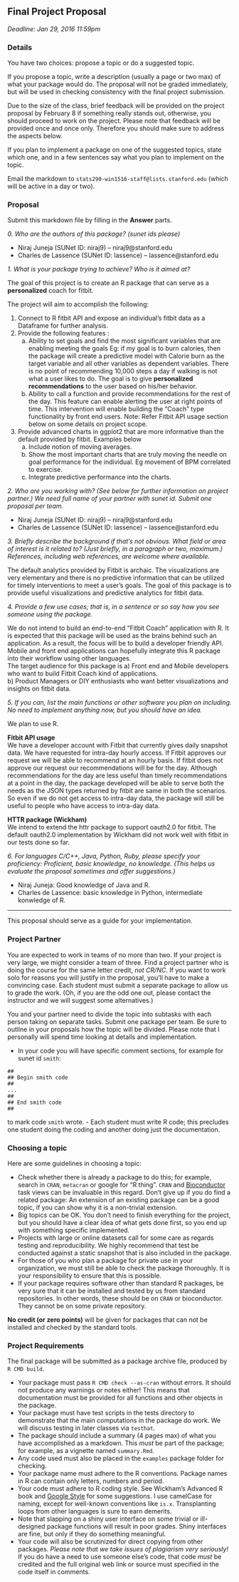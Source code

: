 ## Final Project Proposal

_Deadline: Jan 29, 2016 11:59pm_

### Details
You have two choices: propose a topic or do a suggested topic.

If you propose a topic, write a description (usually a page or two
max) of what your package would do.  The proposal will not be graded
immediately, but will be used in checking consistency with the final
project submission.

Due to the size of the class, brief feedback will be provided on the
project proposal by February 8 if something really stands out,
otherwise, you should proceed to work on the project. Please note that
feedback will be provided once and once only. Therefore you should
make sure to address the aspects below.

If you plan to implement a package on one of the suggested topics,
state which one, and in a few sentences say what you plan to implement
on the topic.

Email the markdown to `stats290-win1516-staff@lists.stanford.edu`
(which will be active in a day or two).

### Proposal

Submit this markdown file by filling in the __Answer__ parts.

*0. Who are the authors of this package? (sunet ids please)*

* Niraj Juneja (SUNet ID: niraj9) – niraj9@stanford.edu  
* Charles de Lassence (SUNet ID: lassence) – lassence@stanford.edu  

*1. What is your package trying to achieve?  Who is it aimed at?*

The goal of this project is to create an R package that can serve as a __personalized__ coach for fitbit. 

The project will aim to accomplish the following:  

1. Connect to R fitbit API and expose an individual’s fitbit data as a Dataframe for further analysis.  
2. Provide the following features :  
    a) Ability to set goals and find the most significant variables that are enabling meeting the goals Eg: if my goal is to burn calories, then the package will create a predictive model with Calorie burn as the target variable and all other variables as dependent variables.  There is no point of recommending 10,000 steps a day if walking is not what a user likes to do. The goal is to give __personalized recommendations__ to the user based on his/her behavior.  
    b) Ability to call a function and provide recommendations for the rest of the day.  This feature can enable alerting the user at right points of time. This intervention will enable building the “Coach” type functionality by front end users. Note: Refer Fitbit API usage section below on some details on project scope.   
3. Provide advanced charts in ggplot2 that are more informative than the default provided by fitbit. Examples below  
    a) Include notion of moving averages.  
    b) Show the most important charts that are truly moving the needle on goal performance for the individual. Eg movement of BPM correlated to exercise.  
    c) Integrate predictive performance into the charts. 


*2. Who are you working with? (See below for further information on project partner.) We need full name of your partner with sunet id. Submit one proposal per team.*

* Niraj Juneja (SUNet ID: niraj9) – niraj9@stanford.edu  
* Charles de Lassence (SUNet ID: lassence) – lassence@stanford.edu  

*3. Briefly describe the background if that's not obvious.  What field
   or area of interest is it related to?  (Just briefly, in a paragraph
   or two, maximum.) References, including web references, are welcome
   where available.*

The default analytics provided by Fitbit is archaic. The visualizations are very elementary and there is no predictive information that can be utilized for timely interventions to meet a user’s goals. The goal of this package is to provide useful visualizations and predictive analytics for fitbit data.

*4. Provide a few use cases; that is, in a sentence or so say how
   you see someone using the package.*

We do not intend to build an end-to-end “Fitbit Coach” application with R. It is expected that this package will be used as the brains behind such an application. As a result, the focus will be to build a developer friendly API. Mobile and front end applications can hopefully integrate this R package into their workflow using other languages.  
The target audience for this package is 
a) Front end and Mobile developers who want to build Fitbit Coach kind of applications.  
b) Product Managers or DIY enthusiasts who want better visualizations and insights on fitbit data.

*5. If you can, list the main functions or other software you plan on
   including.  No need to implement anything now, but you should have
   an idea.*

We plan to use R. 

__Fitbit API usage__  
We have a developer account with Fitbit that currently gives daily snapshot data. We have requested for intra-day hourly access. If Fitbit approves our request we will be able to recommend at an hourly basis.  If fitbit does not approve our request our recommendations will be for the day.
Although recommendations for the day are less useful than timely recommendations at a point in the day, the package developed will be able to serve both the needs as the JSON types returned by fitbit are same in both the scenarios. So even if we do not get access to intra-day data, the package will still be useful to people who have access to intra-day data.  

__HTTR package (Wickham)__  
We intend to extend the httr package to support oauth2.0 for fitbit. The default oauth2.0 implementation by Wickham did not work well with fitbit in our tests done so far.

*6. For languages C/C++, Java, Python, Ruby, please specify your
   proficiency: Proficient, basic knowledge, no knowledge.  (This
   helps us evaluate the proposal sometimes and offer suggestions.)*

* Niraj Juneja: Good knowledge of Java and R. 
* Charles de Lassence: basic knowledge in Python, intermediate konwledge of R.


--------   

This proposal should serve as a guide for your implementation.

### Project Partner

You are expected to work in teams of no more than two. If your project
is very large, we might consider a team of three. Find a project
partner who is doing the course for the same letter credit, _not
CR/NC_. If you want to work solo for reasons you will justify in the
proposal, you'll have to make a convincing case. Each student must
submit a separate package to allow us to grade the work. (Oh, if you
are the odd one out, please contact the instructor and we will suggest
some alternatives.)

You and your partner need to divide the topic into subtasks with each
person taking on separate tasks. Submit one package per team. Be sure
to outline in your proposals how the topic will be divided. Please
note that I personally will spend time looking at details and
implementation.

- In your code you will have specific comment sections, for
  example for sunet id `smith`:
```
##
## Begin smith code
##
...
##
## End smith code
##
```
to mark code `smith` wrote.
- Each student must write R code; this precludes one student doing
  the coding and another doing just the documentation.

### Choosing a topic

Here are some guidelines in choosing a topic:

- Check whether there is already a package to do this; for example,
search in `CRAN`, `metacran` or google for "R thing". `CRAN` and
[Bioconductor](http://bioconductor.org) task views can be invaluable
in this regard.  Don't give up if you do find a related package: An
extension of an existing package can be a good topic, if you can show
why it is a non-trivial extension.
- Big topics can be OK.  You don't need to finish everything for the
project, but you should have a clear idea of what gets done first, so
you end up with something specific implemented.
- Projects with large or online datasets call for some care as regards
testing and reproducibility. We highly recommend that test be
conducted against a static snapshot that is also included in the
package.
- For those of you who plan a package for private use in your
organization, we must still be able to check the package
thoroughly. It is your responsibility to ensure that this is possible.
- If your package requires software other than standard R packages, be
very sure that it can be installed and tested by us from standard
repositories. In other words, these should be on `CRAN` or
bioconductor. They cannot be on some private repository.

__No credit (or zero points)__ will be given for packages that can
not be installed and checked by the standard \texttt{R CMD} tools.

### Project Requirements

The final package will be submitted as a package archive file,
produced by `R CMD build`.

- Your package must pass `R CMD check --as-cran` without
  errors.  It should not produce any warnings or notes either! This means that
  documentation must be provided for all functions and other objects
  in the package.
- Your package must have test scripts in the tests directory to
  demonstrate that the main computations in the package do work.  We
  will discuss testing in later classes via `testhat`.
- The package should include a summary (4 pages max) of what you have
  accomplished as a markdown.  This _must_ be part of the package; for
  example, as a vignette named `summary.Rmd`.
- Any code used must also be placed in the `examples` package folder
  for checking. 
- Your package name must adhere to the R conventions. Package
  names in R can contain only letters, numbers and period.
- Your code must adhere to R coding style. See Wickham's Advanced R
  book and
  [Google Style](http://google-styleguide.googlecode.com/svn/trunk/google-r-style.html)
  for some suggestions. I use camelCase for naming, except for
  well-known conventions like `is.x`. Transplanting loops from other
  languages is sure to earn demerits.
- Note that slapping on a shiny user interface on some trivial or
  ill-designed package functions will result in poor grades. Shiny
  interfaces are fine, but only if they do something meaningful.
- Your code will also be scrutinized for direct copying from other
  packages. _Please note that we take issues of plagiarism very
  seriously!_  If you do have a need to use someone else's code, that
  code _must_ be credited and the full original web link or
  source must specified in the code itself in comments.

